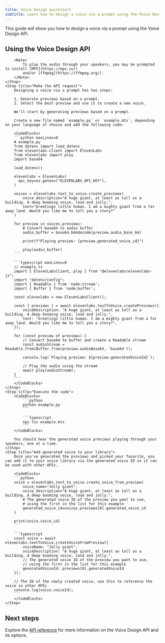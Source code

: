 ```yaml
---
title: Voice Design quickstart
subtitle: Learn how to design a voice via a prompt using the Voice Design API.
---
```


This guide will show you how to design a voice via a prompt using the Voice Design API.

## Using the Voice Design API

<Steps>
    <Step title="Create an API key">
        <Markdown src="/snippets/quickstart-api-key.mdx" />
    </Step>
    <Step title="Install the SDK">
        <Markdown src="/snippets/quickstart-install-sdk.mdx" />

        <Note>
            To play the audio through your speakers, you may be prompted to install [MPV](https://mpv.io/)
            and/or [ffmpeg](https://ffmpeg.org/).
        </Note>
    </Step>
    <Step title="Make the API request">
        Designing a voice via a prompt has two steps:

        1. Generate previews based on a prompt.
        2. Select the best preview and use it to create a new voice.

        We'll start by generating previews based on a prompt.

        Create a new file named `example.py` or `example.mts`, depending on your language of choice and add the following code:

        <CodeBlocks>
        ```python maxLines=0
        # example.py
        from dotenv import load_dotenv
        from elevenlabs.client import ElevenLabs
        from elevenlabs import play
        import base64

        load_dotenv()

        elevenlabs = ElevenLabs(
          api_key=os.getenv("ELEVENLABS_API_KEY"),
        )

        voices = elevenlabs.text_to_voice.create_previews(
            voice_description="A huge giant, at least as tall as a building. A deep booming voice, loud and jolly.",
            text="Greetings little human. I am a mighty giant from a far away land. Would you like me to tell you a story?"
        )

        for preview in voices.previews:
            # Convert base64 to audio buffer
            audio_buffer = base64.b64decode(preview.audio_base_64)

            print(f"Playing preview: {preview.generated_voice_id}")

            play(audio_buffer)
        ```

        ```typescript maxLines=0
        // example.ts
        import { ElevenLabsClient, play } from "@elevenlabs/elevenlabs-js";
        import "dotenv/config";
        import { Readable } from 'node:stream';
        import { Buffer } from 'node:buffer';

        const elevenlabs = new ElevenLabsClient();

        const { previews } = await elevenlabs.textToVoice.createPreviews({
            voiceDescription: "A huge giant, at least as tall as a building. A deep booming voice, loud and jolly.",
            text: "Greetings little human. I am a mighty giant from a far away land. Would you like me to tell you a story?",
        });

        for (const preview of previews) {
            // Convert base64 to buffer and create a Readable stream
            const audioStream = Readable.from(Buffer.from(preview.audioBase64, 'base64'));

            console.log(`Playing preview: ${preview.generatedVoiceId}`);

            // Play the audio using the stream
            await play(audioStream);
        }
        ```
        </CodeBlocks>
    </Step>
    <Step title="Execute the code">
        <CodeBlocks>
            ```python
            python example.py
            ```

            ```typescript
            npx tsx example.mts
            ```
        </CodeBlocks>

        You should hear the generated voice previews playing through your speakers, one at a time.
    </Step>
    <Step title="Add generated voice to your library">
        Once you've generated the previews and picked your favorite, you can add it to your voice library via the generated voice ID so it can be used with other APIs.

        <CodeBlocks>
        ```python
        voice = elevenlabs.text_to_voice.create_voice_from_preview(
            voice_name="Jolly giant",
            voice_description="A huge giant, at least as tall as a building. A deep booming voice, loud and jolly.",
            # The generated voice ID of the preview you want to use,
            # using the first in the list for this example
            generated_voice_id=voices.previews[0].generated_voice_id
        )

        print(voice.voice_id)
        ```

        ```typescript
        const voice = await elevenlabs.textToVoice.createVoiceFromPreview({
            voiceName: "Jolly giant",
            voiceDescription: "A huge giant, at least as tall as a building. A deep booming voice, loud and jolly.",
            // The generated voice ID of the preview you want to use,
            // using the first in the list for this example
            generatedVoiceId: previews[0].generatedVoiceId
        });

        // The ID of the newly created voice, use this to reference the voice in other APIs
        console.log(voice.voiceId);
        ```
        </CodeBlocks>
    </Step>

</Steps>

## Next steps

Explore the [API reference](/docs/api-reference/text-to-voice/create-previews) for more information on the Voice Design API and its options.
